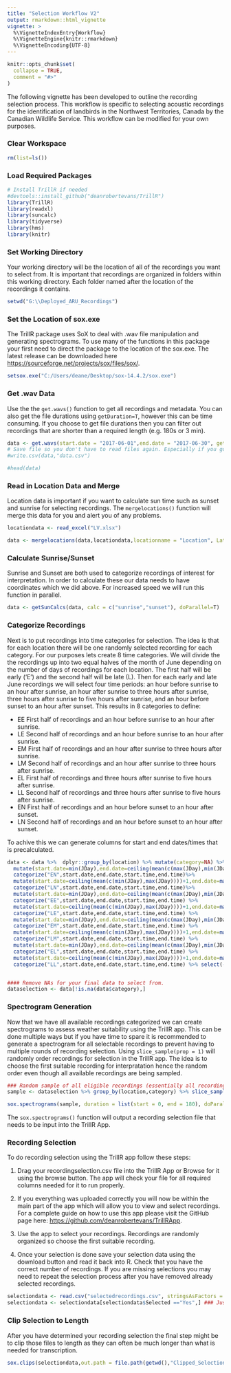 ```yaml
---
title: "Selection Workflow V2"
output: rmarkdown::html_vignette
vignette: >
  %\VignetteIndexEntry{Workflow}
  %\VignetteEngine{knitr::rmarkdown}
  %\VignetteEncoding{UTF-8}
---
```


```r
knitr::opts_chunk$set(
  collapse = TRUE,
  comment = "#>"
)
```

The following vignette has been developed to outline the recording selection process. This workflow is specific to selecting acoustic recordings for the identification of landbirds in the Northwest Territories, Canada by the Canadian Wildlife Service. This workflow can be modified for your own purposes.

### Clear Workspace

```r
rm(list=ls())
```

### Load Required Packages

```r
# Install TrillR if needed
#devtools::install_github("deanrobertevans/TrillR")
library(TrillR)
library(readxl)
library(suncalc)
library(tidyverse)
library(hms)
library(knitr)
```

### Set Working Directory

Your working directory will be the location of all of the recordings you want to select from. It is important that recordings are organized in folders within this working directory. Each folder named after the location of the recordings it contains.

```r
setwd("G:\\Deployed_ARU_Recordings")

```

### Set the Location of sox.exe

The TrillR package uses SoX to deal with .wav file manipulation and generating spectrograms. To use many of the functions in this package your first need to direct the package to the location of the sox.exe. The latest release can be downloaded here <https://sourceforge.net/projects/sox/files/sox/>.

```r
setsox.exe("C:/Users/deane/Desktop/sox-14.4.2/sox.exe")
```

### Get .wav Data

Use the the `get.wavs()` function to get all recordings and metadata. You can also get the file durations using `getDuration=T`, however this can be time consuming. If you choose to get file durations then you can filter out recordings that are shorter than a required length (e.g. 180s or 3 min).

```r
data <- get.wavs(start.date = "2017-06-01",end.date = "2017-06-30", getDuration=F, minduration = 180)
# Save file so you don't have to read files again. Especially if you got file durations.
#write.csv(data,"data.csv")

#head(data)

```

### Read in Location Data and Merge

Location data is important if you want to calculate sun time such as sunset and sunrise for selecting recordings. The `mergelocations()` function will merge this data for you and alert you of any problems.

```r

locationdata <- read_excel("LV.xlsx")

data <- mergelocations(data,locationdata,locationname = "Location", Latitude = "Latitude", Longitude = "Longitude")
```

### Calculate Sunrise/Sunset

Sunrise and Sunset are both used to categorize recordings of interest for interpretation. In order to calculate these our data needs to have coordinates which we did above. For increased speed we will run this function in parallel.

```r
data <- getSunCalcs(data, calc = c("sunrise","sunset"), doParallel=T)
```

### Categorize Recordings

Next is to put recordings into time categories for selection. The idea is that for each location there will be one randomly selected recording for each category. For our purposes lets create 8 time categories. We will divide the the recordings up into two equal halves of the month of June depending on the number of days of recordings for each location. The first half will be early ('E') and the second half will be late (L). Then for each early and late June recordings we will select four time periods: an hour before sunrise to an hour after sunrise, an hour after sunrise to three hours after sunrise, three hours after sunrise to five hours after sunrise, and an hour before sunset to an hour after sunset. This results in 8 categories to define:

-   EE First half of recordings and an hour before sunrise to an hour after sunrise.
-   LE Second half of recordings and an hour before sunrise to an hour after sunrise.
-   EM First half of recordings and an hour after sunrise to three hours after sunrise.
-   LM Second half of recordings and an hour after sunrise to three hours after sunrise.
-   EL First half of recordings and three hours after sunrise to five hours after sunrise.
-   LL Second half of recordings and three hours after sunrise to five hours after sunrise.
-   EN First half of recordings and an hour before sunset to an hour after sunset.
-   LN Second half of recordings and an hour before sunset to an hour after sunset.

To achive this we can generate columns for start and end dates/times that is precalculated.

```r
data <- data %>%  dplyr::group_by(location) %>% mutate(category=NA) %>% 
  mutate(start.date=min(JDay),end.date=ceiling(mean(c(max(JDay),min(JDay)))),start.time=as_hms(sunset-3600),end.time=as_hms(sunset+3600)) %>%
  categorize("EN",start.date,end.date,start.time,end.time)%>%
  mutate(start.date=ceiling(mean(c(min(JDay),max(JDay))))+1,end.date=max(JDay),start.time=as_hms(sunset-3600),end.time=as_hms(sunset+3600)) %>% 
  categorize("LN",start.date,end.date,start.time,end.time)%>%
  mutate(start.date=min(JDay),end.date=ceiling(mean(c(max(JDay),min(JDay)))),start.time=as_hms(sunrise-3600),end.time=as_hms(sunrise+3600))  %>% 
  categorize("EE",start.date,end.date,start.time,end.time) %>%
  mutate(start.date=ceiling(mean(c(min(JDay),max(JDay))))+1,end.date=max(JDay),start.time=as_hms(sunrise-3600),end.time=as_hms(sunrise+3600))  %>% 
  categorize("LE",start.date,end.date,start.time,end.time) %>%
  mutate(start.date=min(JDay),end.date=ceiling(mean(c(max(JDay),min(JDay)))),start.time=as_hms(sunrise+3601),end.time=as_hms(sunrise+(3600*3)))  %>% 
  categorize("EM",start.date,end.date,start.time,end.time) %>%
  mutate(start.date=ceiling(mean(c(min(JDay),max(JDay))))+1,end.date=max(JDay),start.time=as_hms(sunrise+3601),end.time=as_hms(sunrise+(3600*3)))  %>% 
  categorize("LM",start.date,end.date,start.time,end.time) %>%
  mutate(start.date=min(JDay),end.date=ceiling(mean(c(max(JDay),min(JDay)))),start.time=as_hms(sunrise+(3600*3)+1),end.time=as_hms(sunrise+(3600*5)))  %>% 
  categorize("EL",start.date,end.date,start.time,end.time) %>%
  mutate(start.date=ceiling(mean(c(min(JDay),max(JDay))))+1,end.date=max(JDay),start.time=as_hms(sunrise+(3600*3)+1),end.time=as_hms(sunrise+(3600*5)))  %>% 
  categorize("LL",start.date,end.date,start.time,end.time) %>% select(-start.date,-end.date,-start.time,-end.time)


#### Remove NAs for your final data to select from.
dataselection <- data[!is.na(data$category),]

```

### Spectrogram Generation

Now that we have all available recordings categorized we can create spectrograms to assess weather suitability using the TrillR app. This can be done multiple ways but if you have time to spare it is recommended to generate a spectrogram for all selectable recordings to prevent having to multiple rounds of recording selection. Using `slice_sample(prop = 1)` will randomly order recordings for selection in the TrillR app. The idea is to choose the first suitable recording for interpratation hence the random order even though all available recordings are being sampled.

```r
### Random sample of all eligible recordings (essentially all recordings but reorders them)
sample <- dataselection %>% group_by(location,category) %>% slice_sample(prop = 1)

sox.spectrograms(sample, duration = list(start = 0, end = 180), doParallel = T) # 3 ninute spectrogram

```

The `sox.spectrograms()` function will output a recording selection file that needs to be input into the TrillR App.

### Recording Selection

To do recording selection using the TrillR app follow these steps:

1.  Drag your recordingselection.csv file into the TrillR App or Browse for it using the browse button. The app will check your file for all required columns needed for it to run properly. 

2.  If you everything was uploaded correctly you will now be within the main part of the app which will allow you to view and select recordings. For a complete guide on how to use this app please visit the GitHub page here: <https://github.com/deanrobertevans/TrillRApp>. 

3.  Use the app to select your recordings. Recordings are randomly organized so choose the first suitable recording.

4.  Once your selection is done save your selection data using the download button and read it back into R. Check that you have the correct number of recordings. If you are missing selections you may need to repeat the selection process after you have removed already selected recordings. 

```r
selectiondata <- read.csv("selectedrecordings.csv", stringsAsFactors = F)
selectiondata <- selectiondata[selectiondata$Selected =="Yes",] ### Just get selected

```

### Clip Selection to Length
After you have determined your recording selection the final step might be to clip those files to length as they can often be much longer than what is needed for transcription. 


```r
sox.clips(selectiondata,out.path = file.path(getwd(),"Clipped_Selection"), duration = list(start = 0, end = 180))

```


